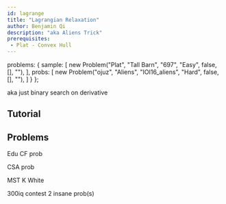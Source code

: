 ```yaml
---
id: lagrange
title: "Lagrangian Relaxation"
author: Benjamin Qi
description: "aka Aliens Trick"
prerequisites: 
 - Plat - Convex Hull
---
```



  problems: {
    sample: [
      new Problem("Plat", "Tall Barn", "697", "Easy", false, [], ""),
    ],
    probs: [
      new Problem("ojuz", "Aliens", "IOI16_aliens", "Hard", false, [], ""),
    ]
  }
};

aka just binary search on derivative

<problems-list problems={metadata.problems.sample} />

## Tutorial

<resources>
  <resource source="Mamnoon Siam" title="Attack on Aliens" url="https://mamnoonsiam.github.io/posts/attack-on-aliens.html"></resource>
</resources>

## Problems

<problems-list problems={metadata.problems.probs} />

Edu CF prob

CSA prob

MST K White

300iq contest 2 insane prob(s)
